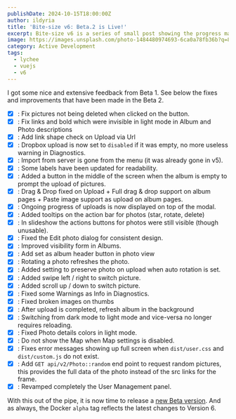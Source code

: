 ```yaml
---
publishDate: 2024-10-15T18:00:00Z
author: ildyria
title: 'Bite-size v6: Beta.2 is Live!'
excerpt: Bite-size v6 is a series of small post showing the progress made on the development of the future version of Lychee.
image: https://images.unsplash.com/photo-1484480974693-6ca0a78fb36b?q=80&w=3544&auto=format&fit=crop&ixlib=rb-4.0.3&ixid=M3wxMjA3fDB8MHxwaG90by1wYWdlfHx8fGVufDB8fHx8fA%3D%3D
category: Active Development
tags:
  - lychee
  - vuejs
  - v6
---
```


I got some nice and extensive feedback from Beta 1.
See below the fixes and improvements that have been made in the Beta 2.

- [x] : Fix pictures not being deleted when clicked on the button.
- [x] : Fix links and bold which were invisible in light mode in Album and Photo descriptions
- [x] : Add link shape check on Upload via Url
- [x] : Dropbox upload is now set to `disabled` if it was empty, no more useless warning in Diagnostics.
- [x] : Import from server is gone from the menu (it was already gone in v5).
- [x] : Some labels have been updated for readability.
- [x] : Added a button in the middle of the screen when the album is empty to prompt the upload of pictures.
- [x] : Drag & Drop fixed on Upload + Full drag & drop support on album pages + Paste image support as upload on album pages.
- [x] : Ongoing progress of uploads is now displayed on top of the modal.
- [x] : Added tooltips on the action bar for photos (star, rotate, delete)
- [x] : In slideshow the actions buttons for photos were still visible (though unusable).
- [x] : Fixed the Edit photo dialog for consistent design.
- [x] : Improved visibility form in Albums.
- [x] : Add set as album header button in photo view
- [x] : Rotating a photo refreshes the photo.
- [x] : Added setting to preserve photo on upload when auto rotation is set.
- [x] : Added swipe left / right to switch picture.
- [x] : Added scroll up / down to switch picture.
- [x] : Fixed some Warnings as Info in Diagnostics.
- [x] : Fixed broken images on thumbs
- [x] : After upload is completed, refresh album in the background
- [x] : Switching from dark mode to light mode and vice-versa no longer requires reloading.
- [x] : Fixed Photo details colors in light mode.
- [x] : Do not show the Map when Map settings is disabled.
- [x] : Fixes error messages showing up full screen when `dist/user.css` and `dist/custom.js` do not exist.
- [x] : Add `GET api/v2/Photo::random` end point to request random pictures, this provides the full data of the photo instead of the src links for the frame.
- [x] : Revamped completely the User Management panel.

With this out of the pipe, it is now time to release a [new Beta version](https://github.com/LycheeOrg/Lychee/releases/tag/v6.0.0-beta.2).
And as always, the Docker `alpha` tag reflects the latest changes to Version 6.
